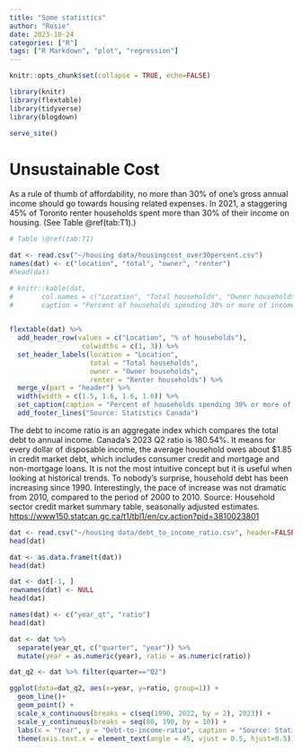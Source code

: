 ```yaml
---
title: "Some statistics"
author: "Rosie"
date: 2023-10-24
categories: ["R"]
tags: ["R Markdown", "plot", "regression"]
---
```


```r
knitr::opts_chunk$set(collapse = TRUE, echo=FALSE)
```

```r

library(knitr)
library(flextable)
library(tidyverse)
library(blogdown)

serve_site()
```

# Unsustainable Cost

As a rule of thumb of affordability, no more than 30% of one's gross annual income should go towards housing related expenses. In 2021, a staggering 45% of Toronto renter households spent more than 30% of their income on housing. (See Table \@ref(tab:T1).)

```r

# Table \@ref(tab:T1)

dat <- read.csv("~/housing data/housingcost_over30percent.csv")
names(dat) <- c("location", "total", "owner", "renter")
#head(dat)

# knitr::kable(dat, 
#       col.names = c("Location", "Total households", "Owner households", "Renter households"), 
#       caption = "Percent of households spending 30% or more of income on shelter cost in primary downtowns by tenure, 2021 (Source: Statistics Canada)") 
  

flextable(dat) %>% 
  add_header_row(values = c("Location", "% of households"),
                  colwidths = c(1, 3)) %>%
  set_header_labels(location = "Location", 
                    total = "Total households", 
                    owner = "Owner households", 
                    renter = "Renter households") %>%
  merge_v(part = "header") %>%
  width(width = c(1.5, 1.6, 1.6, 1.6)) %>%
  set_caption(caption = "Percent of households spending 30% or more of income on shelter cost in primary downtowns by tenure, 2021") %>%
  add_footer_lines("Source: Statistics Canada")

```

The debt to income ratio is an aggregate index which compares the total debt to annual income. Canada's 2023 Q2 ratio is 180.54%. It means for every dollar of disposable income, the average household owes about $1.85 in credit market debt, which includes consumer credit and mortgage and non-mortgage loans. It is not the most intuitive concept but it is useful when looking at historical trends. To nobody's surprise, household debt has been increasing since 1990. Interestingly, the pace of increase was not dramatic from 2010, compared to the period of 2000 to 2010. Source: Household sector credit market summary table, seasonally adjusted estimates.
<https://www150.statcan.gc.ca/t1/tbl1/en/cv.action?pid=3810023801>

```r

dat <- read.csv("~/housing data/debt_to_income_ratio.csv", header=FALSE)
head(dat)

dat <- as.data.frame(t(dat))
head(dat)

dat <- dat[-1, ]
rownames(dat) <- NULL
head(dat)

names(dat) <- c("year_qt", "ratio")
head(dat)

dat <- dat %>% 
  separate(year_qt, c("quarter", "year")) %>%
  mutate(year = as.numeric(year), ratio = as.numeric(ratio))

dat_q2 <- dat %>% filter(quarter=="Q2")

ggplot(data=dat_q2, aes(x=year, y=ratio, group=1)) +
  geom_line()+
  geom_point() + 
  scale_x_continuous(breaks = c(seq(1990, 2022, by = 2), 2023)) + 
  scale_y_continuous(breaks = seq(80, 190, by = 10)) +
  labs(x = "Year", y = "Debt-to-income-ratio", caption = "Source: Statistics Canada") +
  theme(axis.text.x = element_text(angle = 45, vjust = 0.5, hjust=0.5))
```


